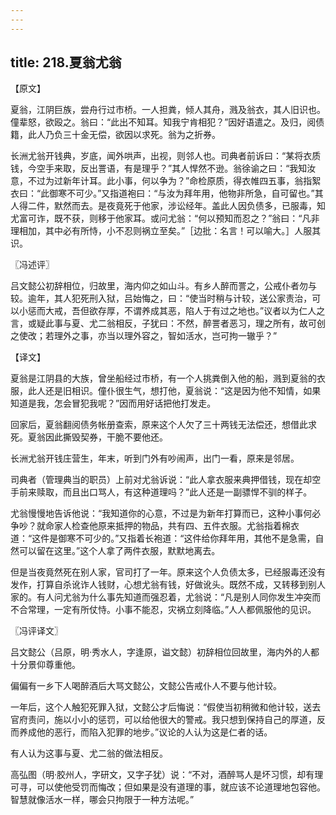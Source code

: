 ```yaml
---
---
---
```

title: 218.夏翁尤翁
---



【原文】

夏翁，江阴巨族，尝舟行过市桥。一人担粪，倾人其舟，溅及翁衣，其人旧识也。僮辈怒，欲殴之。翁曰：“此出不知耳。知我宁肯相犯？”因好语遣之。及归，阅债籍，此人乃负三十金无偿，欲因以求死。翁为之折券。

长洲尤翁开钱典，岁底，闻外哄声，出视，则邻人也。司典者前诉曰：“某将衣质钱，今空手来取，反出詈语，有是理乎？”其人悍然不逊。翁徐谕之曰：“我知汝意，不过为过新年计耳。此小事，何以争为？”命检原质，得衣帷四五事，翁指絮衣曰：“此御寒不可少。”又指道袍曰：“与汝为拜年用，他物非所急，自可留也。”其人得二件，默然而去。是夜竟死于他家，涉讼经年。盖此人因负债多，已服毒，知尤富可诈，既不获，则移于他家耳。或问尤翁：“何以预知而忍之？”翁曰：“凡非理相加，其中必有所恃，小不忍则祸立至矣。”［边批：名言！可以喻大。］人服其识。

〖冯述评〗

吕文懿公初辞相位，归故里，海内仰之如山斗。有乡人醉而詈之，公戒仆者勿与较。逾年，其人犯死刑入狱，吕始悔之，曰：“使当时稍与计较，送公家责治，可以小惩而大戒，吾但欲存厚，不谓养成其恶，陷人于有过之地也。”议者以为仁人之言，或疑此事与夏、尤二翁相反，子犹曰：不然，醉詈者恶习，理之所有，故可创之使改；若理外之事，亦当以理外容之，智如活水，岂可拘一辙乎？”

【译文】

夏翁是江阴县的大族，曾坐船经过市桥，有一个人挑粪倒入他的船，溅到夏翁的衣服，此人还是旧相识。僮仆很生气，想打他，夏翁说：“这是因为他不知情，如果知道是我，怎会冒犯我呢？”因而用好话把他打发走。

回家后，夏翁翻阅债务帐册查索，原来这个人欠了三十两钱无法偿还，想借此求死。夏翁因此撕毁契券，干脆不要他还。

长洲尤翁开钱庄营生，年末，听到门外有吵闹声，出门一看，原来是邻居。

司典者（管理典当的职员）上前对尤翁诉说：“此人拿衣服来典押借钱，现在却空手前来赎取，而且出口骂人，有这种道理吗？”此人还是一副骠悍不驯的样子。

尤翁慢慢地告诉他说：“我知道你的心意，不过是为新年打算而已，这种小事何必争吵？就命家人检查他原来抵押的物品，共有四、五件衣服。尤翁指着棉衣道：“这件是御寒不可少的。”又指着长袍道：“这件给你拜年用，其他不是急需，自然可以留在这里。”这个人拿了两件衣服，默默地离去。

但是当夜竟然死在别人家，官司打了一年。原来这个人负债太多，已经服毒还没有发作，打算自杀讹诈人钱财，心想尤翁有钱，好做讹头。既然不成，又转移到别人家的。有人问尤翁为什么事先知道而强忍着，尤翁说：“凡是别人同你发生冲突而不合常理，一定有所仗恃。小事不能忍，灾祸立刻降临。”人人都佩服他的见识。

〖冯评译文〗

吕文懿公（吕原，明·秀水人，字逢原，谥文懿）初辞相位回故里，海内外的人都十分景仰尊重他。

偏偏有一乡下人喝醉酒后大骂文懿公，文懿公告戒仆人不要与他计较。

一年后，这个人触犯死罪入狱，文懿公才后悔说：“假使当初稍微和他计较，送去官府责问，施以小小的惩罚，可以给他很大的警戒。我只想到保持自己的厚道，反而养成他的恶行，而陷入犯罪的地步。”议论的人认为这是仁者的话。

有人认为这事与夏、尤二翁的做法相反。

高弘图（明·胶州人，字研文，又字子犹）说：“不对，酒醉骂人是坏习惯，却有理可寻，可以使他受罚而悔改；但如果是没有道理的事，就应该不论道理地包容他。智慧就像活水一样，哪会只拘限于一种方法呢。”